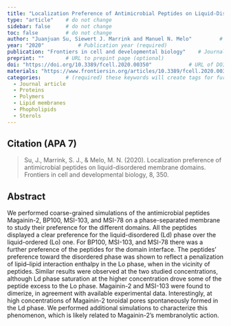 ```yaml
---
title: "Localization Preference of Antimicrobial Peptides on Liquid-Disordered Membrane Domains"          # Paper title (required)
type: "article"    # do not change
sidebar: false     # do not change
toc: false         # do not change
author: "Juanjuan Su, Siewert J. Marrink and Manuel N. Melo"         # Paper authors (required)
year: "2020"           # Publication year (required)
publication: "Frontiers in cell and developmental biology"    # Journal or similar (required)
preprint: ""       # URL to prepint page (optional)  
doi: "https://doi.org/10.3389/fcell.2020.00350"            # URL of DOI (required)  
materials: "https://www.frontiersin.org/articles/10.3389/fcell.2020.00350/full#h9"      # URL to suplementary info (optional)
categories:        # (required) these keywords will create tags for further filtering. 
  - Journal article
  - Proteins
  - Polymers
  - Lipid membranes
  - Phopholipids
  - Sterols
---
```


<!-- 
The info below is just an example. 

Both fields are required and they have to be replaced with the respective info for each paper. 

Please notice the `> ` symbol before the citation, it gives it additional styling.  
-->

## Citation (APA 7)      

> Su, J., Marrink, S. J., & Melo, M. N. (2020). Localization preference of antimicrobial peptides on liquid-disordered membrane domains. Frontiers in cell and developmental biology, 8, 350.

## Abstract

We performed coarse-grained simulations of the antimicrobial peptides Magainin-2, BP100, MSI-103, and MSI-78 on a phase-separated membrane to study their preference for the different domains. All the peptides displayed a clear preference for the liquid-disordered (Ld) phase over the liquid-ordered (Lo) one. For BP100, MSI-103, and MSI-78 there was a further preference of the peptides for the domain interface. The peptides’ preference toward the disordered phase was shown to reflect a penalization of lipid–lipid interaction enthalpy in the Lo phase, when in the vicinity of peptides. Similar results were observed at the two studied concentrations, although Ld phase saturation at the higher concentration drove some of the peptide excess to the Lo phase. Magainin-2 and MSI-103 were found to dimerize, in agreement with available experimental data. Interestingly, at high concentrations of Magainin-2 toroidal pores spontaneously formed in the Ld phase. We performed additional simulations to characterize this phenomenon, which is likely related to Magainin-2’s membranolytic action.